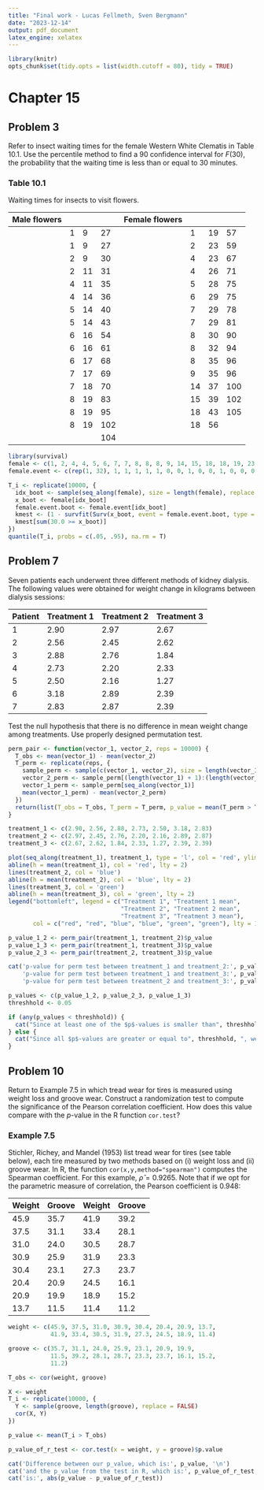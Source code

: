 ```yaml
---
title: "Final work - Lucas Fellmeth, Sven Bergmann"
date: "2023-12-14"
output: pdf_document
latex_engine: xelatex
---
```


```r
library(knitr)
opts_chunk$set(tidy.opts = list(width.cutoff = 80), tidy = TRUE)
```
# Chapter 15

## Problem 3

Refer to insect waiting times for the female Western White Clematis
in Table 10.1. Use the percentile method to find a $90%$ confidence interval
for $F(30$), the probability that the waiting time is less than or equal
to $30$ minutes.

### Table 10.1
Waiting times for insects to visit flowers.

| Male  flowers |   |    |     | Female  flowers |    |    |     |
|---------------|---|----|-----|-----------------|----|----|-----|
|               | 1 | 9  | 27  |                 | 1  | 19 | 57  |
|               | 1 | 9  | 27  |                 | 2  | 23 | 59  |
|               | 2 | 9  | 30  |                 | 4  | 23 | 67  |
|               | 2 | 11 | 31  |                 | 4  | 26 | 71  |
|               | 4 | 11 | 35  |                 | 5  | 28 | 75  |
|               | 4 | 14 | 36  |                 | 6  | 29 | 75  |
|               | 5 | 14 | 40  |                 | 7  | 29 | 78  |
|               | 5 | 14 | 43  |                 | 7  | 29 | 81  |
|               | 6 | 16 | 54  |                 | 8  | 30 | 90  |
|               | 6 | 16 | 61  |                 | 8  | 32 | 94  |
|               | 6 | 17 | 68  |                 | 8  | 35 | 96  |
|               | 7 | 17 | 69  |                 | 9  | 35 | 96  |
|               | 7 | 18 | 70  |                 | 14 | 37 | 100 |
|               | 8 | 19 | 83  |                 | 15 | 39 | 102 |
|               | 8 | 19 | 95  |                 | 18 | 43 | 105 |
|               | 8 | 19 | 102 |                 | 18 | 56 |     |
|               |   |    | 104 |                 |    |    |     |

```r
library(survival)
female <- c(1, 2, 4, 4, 5, 6, 7, 7, 8, 8, 8, 9, 14, 15, 18, 18, 19, 23, 23, 26, 28, 29, 29, 29, 30, 32, 35, 35, 37, 39, 43, 56, 57, 59, 67, 71, 75, 75, 78, 81, 90, 94, 96, 96, 100, 102, 105)
female.event <- c(rep(1, 32), 1, 1, 1, 1, 1, 0, 0, 1, 0, 0, 1, 0, 0, 0, 0)

T_i <- replicate(10000, {
  idx_boot <- sample(seq_along(female), size = length(female), replace = T)
  x_boot <- female[idx_boot]
  female.event.boot <- female.event[idx_boot]
  kmest <- (1 - survfit(Surv(x_boot, event = female.event.boot, type = "right") ~ 1, type = "kaplan-meier")$surv)
  kmest[sum(30.0 >= x_boot)]
})
quantile(T_i, probs = c(.05, .95), na.rm = T)
```
## Problem 7

Seven patients each underwent three different methods of kidney dialysis.
The following values were obtained for weight change in kilograms
between dialysis sessions:

| Patient | Treatment 1 | Treatment 2 | Treatment 3 |
|---------|-------------|-------------|-------------|
| 1       | 2.90        | 2.97        | 2.67        |
| 2       | 2.56        | 2.45        | 2.62        |
| 3       | 2.88        | 2.76        | 1.84        |
| 4       | 2.73        | 2.20        | 2.33        |
| 5       | 2.50        | 2.16        | 1.27        |
| 6       | 3.18        | 2.89        | 2.39        |
| 7       | 2.83        | 2.87        | 2.39        |

Test the null hypothesis that there is no difference in mean weight change
among treatments. Use properly designed permutation test.
```r
perm_pair <- function(vector_1, vector_2, reps = 10000) {
  T_obs <- mean(vector_1) - mean(vector_2)
  T_perm <- replicate(reps, {
    sample_perm <- sample(c(vector_1, vector_2), size = length(vector_1) + length(vector_2), replace = F)
    vector_2_perm <- sample_perm[(length(vector_1) + 1):(length(vector_1) + length(vector_2))]
    vector_1_perm <- sample_perm[seq_along(vector_1)]
    mean(vector_1_perm) - mean(vector_2_perm)
  })
  return(list(T_obs = T_obs, T_perm = T_perm, p_value = mean(T_perm > T_obs)))
}
```

```r
treatment_1 <- c(2.90, 2.56, 2.88, 2.73, 2.50, 3.18, 2.83)
treatment_2 <- c(2.97, 2.45, 2.76, 2.20, 2.16, 2.89, 2.87)
treatment_3 <- c(2.67, 2.62, 1.84, 2.33, 1.27, 2.39, 2.39)
```
```r
plot(seq_along(treatment_1), treatment_1, type = 'l', col = 'red', ylim = c(1, 3.5), xlab = 'patient number', ylab = 'weight change')
abline(h = mean(treatment_1), col = 'red', lty = 2)
lines(treatment_2, col = 'blue')
abline(h = mean(treatment_2), col = 'blue', lty = 2)
lines(treatment_3, col = 'green')
abline(h = mean(treatment_3), col = 'green', lty = 2)
legend("bottomleft", legend = c("Treatment 1", "Treatment 1 mean",
                                "Treatment 2", "Treatment 2 mean",
                                "Treatment 3", "Treatment 3 mean"),
       col = c("red", "red", "blue", "blue", "green", "green"), lty = 1:2, cex = 0.6)
```
```r
p_value_1_2 <- perm_pair(treatment_1, treatment_2)$p_value
p_value_1_3 <- perm_pair(treatment_1, treatment_3)$p_value
p_value_2_3 <- perm_pair(treatment_2, treatment_3)$p_value

cat('p-value for perm test between treatment_1 and treatment_2:', p_value_1_2, '\n',
    'p-value for perm test between treatment_1 and treatment_3:', p_value_1_3, '\n',
    'p-value for perm test between treatment_2 and treatment_3:', p_value_2_3, '\n')

p_values <- c(p_value_1_2, p_value_2_3, p_value_1_3)
threshhold <- 0.05

if (any(p_values < threshhold)) {
  cat("Since at least one of the $p$-values is smaller than", threshhold, ", we reject $H_0$.")
} else {
  cat("Since all $p$-values are greater or equal to", threshhold, ", we do not reject $H_0$.")
}
```

## Problem 10

Return to Example 7.5 in which tread wear for tires is measured using weight loss and groove wear.
Construct a randomization test to compute the significance of the Pearson correlation coefficient.
How does this value compare with the $p$-value in the R function `cor.test`?


### Example 7.5
Stichler, Richey, and Mandel (1953) list tread wear for tires (see table below), each tire measured by two methods based on (i) weight loss and (ii) groove wear.
In R, the function `cor(x,y,method="spearman")` computes the Spearman coefficient.
For this example, $\hat{\rho} = 0.9265$.
Note that if we opt for the parametric measure of correlation, the Pearson coefficient is 0.948:

| Weight | Groove | Weight | Groove |
|--------|--------|--------|--------|
| 45.9   | 35.7   | 41.9   | 39.2   |
| 37.5   | 31.1   | 33.4   | 28.1   |
| 31.0   | 24.0   | 30.5   | 28.7   |
| 30.9   | 25.9   | 31.9   | 23.3   |
| 30.4   | 23.1   | 27.3   | 23.7   |
| 20.4   | 20.9   | 24.5   | 16.1   |
| 20.9   | 19.9   | 18.9   | 15.2   |
| 13.7   | 11.5   | 11.4   | 11.2   |

```r
weight <- c(45.9, 37.5, 31.0, 30.9, 30.4, 20.4, 20.9, 13.7,
            41.9, 33.4, 30.5, 31.9, 27.3, 24.5, 18.9, 11.4)

groove <- c(35.7, 31.1, 24.0, 25.9, 23.1, 20.9, 19.9,
            11.5, 39.2, 28.1, 28.7, 23.3, 23.7, 16.1, 15.2,
            11.2)

T_obs <- cor(weight, groove)

X <- weight
T_i <- replicate(10000, {
  Y <- sample(groove, length(groove), replace = FALSE)
  cor(X, Y)
})

p_value <- mean(T_i > T_obs)

p_value_of_r_test <- cor.test(x = weight, y = groove)$p.value

cat('Difference between our p_value, which is:', p_value, '\n')
cat('and the p_value from the test in R, which is:', p_value_of_r_test, '\n')
cat('is:', abs(p_value - p_value_of_r_test))
```